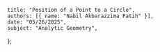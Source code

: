    title: "Position of a Point to a Circle",
    authors: [{ name: "Nabil Akbarazzima Fatih" }],
    date: "05/26/2025",
    subject: "Analytic Geometry",
};